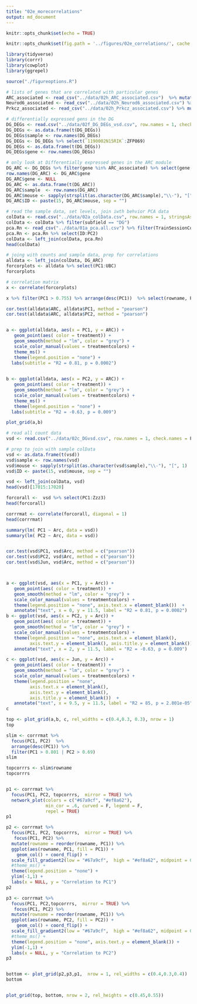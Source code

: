 ```yaml
---
title: "02e_morecorrelations"
output: md_document
---
```


```r
knitr::opts_chunk$set(echo = TRUE)

knitr::opts_chunk$set(fig.path = '../figures/02e_correlations/', cache = T, cache.lazy = FALSE)
```


```r
library(tidyverse)
library(corrr)
library(cowplot)
library(ggrepel)

source("./figureoptions.R")

```


```r

# lists of genes that are correlated with particular genes
ARC_associated <- read_csv("../data/02h_ARC_associated.csv")  %>% mutate_each(funs=toupper)  %>% dplyr::pull(gene) 
Neurod6_associated <- read_csv("../data/02h_Neurod6_associated.csv") %>% mutate_each(funs=toupper)  %>% dplyr::pull(gene) 
Prkcz_associated <- read_csv("../data/02h_Prkcz_associated.csv") %>% mutate_each(funs=toupper)  %>% dplyr::pull(gene) 

# differentially expressed gens in the DG
DG_DEGs <- read.csv("../data/02f_DG_DEGs_vsd.csv", row.names = 1, check.names = F)
DG_DEGs <- as.data.frame(t(DG_DEGs))
DG_DEGs$sample <- row.names(DG_DEGs)
DG_DEGs <- DG_DEGs %>% select(`1190002N15RIK`:ZFP869)
DG_DEGs <- as.data.frame(t(DG_DEGs))
DG_DEGs$gene <- row.names(DG_DEGs)

# only look at Differentially expressed genes in the ARC module
DG_ARC <- DG_DEGs %>% filter(gene %in% ARC_associated) %>% select(gene, everything())
row.names(DG_ARC) <- DG_ARC$gene
DG_ARC$gene <- NULL
DG_ARC <- as.data.frame(t(DG_ARC))
DG_ARC$sample  <- row.names(DG_ARC)
DG_ARC$mouse <- sapply(strsplit(as.character(DG_ARC$sample),"\\-"), "[", 1)
DG_ARC$ID <- paste(15, DG_ARC$mouse, sep = "")

# read the sample data, set levels, join iwth behvior PCA data
colData <- read.csv("../data/02a_colData.csv", row.names = 1, stringsAsFactors = T)
colData <- colData %>% filter(subfield == "DG")
pca.Rn <- read_csv("../data/01a_pca.all.csv") %>% filter(TrainSessionComboNum == 9)
pca.Rn <- pca.Rn %>% select(ID:PC2)
colData <- left_join(colData, pca.Rn)
head(colData)

# joing with counts and sample data, prep for correlations
alldata <- left_join(colData, DG_ARC)
forcorplots <- alldata %>% select(PC1:UBC)
forcorplots

# correlation matrix
x <- correlate(forcorplots)

x %>% filter(PC1 > 0.755) %>% arrange(desc(PC1))  %>% select(rowname, PC1, PC2)
```

```r
cor.test(alldata$ARC, alldata$PC1, method = "pearson")
cor.test(alldata$ARC, alldata$PC2, method = "pearson")


a <- ggplot(alldata, aes(x = PC1, y = ARC)) +
   geom_point(aes( color = treatment)) + 
   geom_smooth(method = "lm", color = "grey") +
   scale_color_manual(values = treatmentcolors) +
   theme_ms() +
   theme(legend.position = "none") +
  labs(subtitle = "R2 = 0.81, p = 0.0002")
  

b <- ggplot(alldata, aes(x = PC2, y = ARC)) +
   geom_point(aes( color = treatment)) + 
   geom_smooth(method = "lm", color = "grey") +
   scale_color_manual(values = treatmentcolors) +
   theme_ms() +
   theme(legend.position = "none") +
  labs(subtitle = "R2 = -0.63, p = 0.009")

plot_grid(a,b)

```


```r
# read all count data
vsd <- read.csv("../data/02c_DGvsd.csv", row.names = 1, check.names = F)

# prep to join with sample colData
vsd <- as.data.frame(t(vsd))
vsd$sample <- row.names(vsd)
vsd$mouse <- sapply(strsplit(as.character(vsd$sample),"\\-"), "[", 1)
vsd$ID <- paste(15, vsd$mouse, sep = "")

vsd <- left_join(colData, vsd)
head(vsd)[17015:17020]

forcorall <-  vsd %>% select(PC1:Zzz3)
head(forcorall)

corrrmat <- correlate(forcorall, diagonal = 1) 
head(corrrmat)
```

```r
summary(lm( PC1 ~ Arc, data = vsd))
summary(lm( PC2 ~ Arc, data = vsd))


cor.test(vsd$PC1, vsd$Arc, method = c("pearson"))
cor.test(vsd$PC2, vsd$Arc, method = c("pearson"))
cor.test(vsd$Jun, vsd$Arc, method = c("pearson"))



a <- ggplot(vsd, aes(x = PC1, y = Arc)) +
   geom_point(aes( color = treatment)) + 
   geom_smooth(method = "lm", color = "grey") +
   scale_color_manual(values = treatmentcolors) +
   theme(legend.position = "none", axis.text.x = element_blank())  +
   annotate("text", x = 0, y = 11.5, label = "R2 = 0.81, p = 0.0002")
b <- ggplot(vsd, aes(x = PC2, y = Arc)) +
   geom_point(aes( color = treatment)) + 
   geom_smooth(method = "lm", color = "grey") +
   scale_color_manual(values = treatmentcolors) +
   theme(legend.position = "none", axis.text.x = element_blank(),
         axis.text.y = element_blank(), axis.title.y = element_blank())  +
   annotate("text", x = 2, y = 11.5, label = "R2 = -0.63, p = 0.009")

c <- ggplot(vsd, aes(x = Jun, y = Arc)) +
   geom_point(aes( color = treatment)) + 
   geom_smooth(method = "lm", color = "grey") +
   scale_color_manual(values = treatmentcolors) +
   theme(legend.position = "none", 
         axis.text.x = element_blank(),
         axis.text.y = element_blank(), 
         axis.title.y = element_blank())  +
   annotate("text", x = 9.5, y = 11.5, label = "R2 = 85, p = 2.801e-05")
c

top <- plot_grid(a,b, c, rel_widths = c(0.4,0.3, 0.3), nrow = 1)
top

slim <- corrrmat %>% 
  focus(PC1, PC2)  %>% 
  arrange(desc(PC1)) %>% 
  filter(PC1 > 0.801 | PC2 > 0.69) 
slim

topcorrrs <- slim$rowname
topcorrrs


p1 <- corrrmat %>% 
  focus(PC1, PC2, topcorrrs,  mirror = TRUE) %>% 
  network_plot(colors = c("#67a9cf", "#ef8a62"),
               min_cor = .6, curved = F, legend = F,
               repel = TRUE) 
p1 

p2 <- corrrmat %>% 
  focus(PC1, PC2, topcorrrs,  mirror = TRUE) %>% 
   focus(PC1, PC2) %>%
  mutate(rowname = reorder(rowname, PC1)) %>%
  ggplot(aes(rowname, PC1, fill = PC1)) +
    geom_col() + coord_flip() +
  scale_fill_gradient2(low = "#67a9cf",  high = "#ef8a62", midpoint = 0) +
  #theme_ms() +
  theme(legend.position = "none") +
  ylim(-1,1) +
  labs(x = NULL, y = "Correlation to PC1")
p2 

p3 <- corrrmat %>% 
  focus(PC1, PC2,topcorrrs,  mirror = TRUE) %>% 
   focus(PC1, PC2) %>%
  mutate(rowname = reorder(rowname, PC1)) %>%
  ggplot(aes(rowname, PC2, fill = PC2)) +
    geom_col() + coord_flip() +
  scale_fill_gradient2(low = "#67a9cf",  high = "#ef8a62", midpoint = 0) +
  #theme_ms() +
  theme(legend.position = "none", axis.text.y = element_blank()) +
  ylim(-1,1) +
  labs(x = NULL, y = "Correlation to PC2")
p3


bottom <- plot_grid(p2,p3,p1,  nrow = 1, rel_widths = c(0.4,0.3,0.4))
bottom


plot_grid(top, bottom, nrow = 2, rel_heights = c(0.45,0.55))

```



